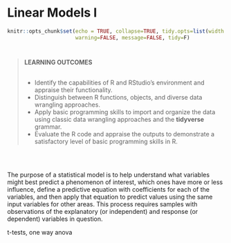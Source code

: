 # Linear Models I


```r
knitr::opts_chunk$set(echo = TRUE, collapse=TRUE, tidy.opts=list(width.cutoff=60),
                      warning=FALSE, message=FALSE, tidy=F)
```



<div style="margin-bottom:40px;">
</div>

><left>**LEARNING OUTCOMES**</left>
><div style="margin-bottom:30px;">
></div>
>- Identify the capabilities of R and RStudio's environment and appraise their functionality.
>- Distinguish between R functions, objects, and diverse data wrangling approaches.
>- Apply basic programming skills to import and organize the data using classic data wrangling approaches and the **tidyverse** grammar.
>- Evaluate the R code and appraise the outputs to demonstrate a satisfactory level of basic programming skills in R.



<div style="margin-bottom:60px;">
</div>


The purpose of a statistical model is to help understand what variables might best predict a phenomenon of interest, which ones have more or less influence, define a predictive equation with coefficients for each of the variables, and then apply that equation to predict values using the same input variables for other areas. This process requires samples with observations of the explanatory (or independent) and response (or dependent) variables in question.

t-tests, one way anova


